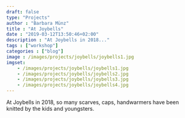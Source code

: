 ---
draft: false
type: "Projects"
author : "Barbara Münz"
title : "At Joybells" 
date : "2019-03-12T13:50:46+02:00"  
description : "At Joybells in 2018..." 
tags : ["workshop"] 
categories : ["blog"] 
image : /images/projects/joybells/joybells1.jpg
imgset:
    - /images/projects/joybells/joybells1.jpg
    - /images/projects/joybells/joybells2.jpg
    - /images/projects/joybells/joybells3.jpg
    - /images/projects/joybells/joybells4.jpg
---

At Joybells in 2018, so many scarves, caps, handwarmers have been knitted by the kids and youngsters.


